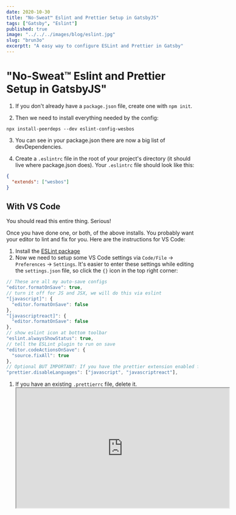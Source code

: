 ```yaml
---
date: 2020-10-30
title: "No-Sweat™ Eslint and Prettier Setup in GatsbyJS"
tags: ["Gatsby", "Eslint"]
published: true
image: "../../../images/blog/eslint.jpg"
slug: "brun3o"
excerptt: "A easy way to configure ESLint and Prettier in Gatsby"
---
```


# "No-Sweat™ Eslint and Prettier Setup in GatsbyJS"

1. If you don't already have a `package.json` file, create one with `npm init`.

2. Then we need to install everything needed by the config:

```
npx install-peerdeps --dev eslint-config-wesbos
```

3. You can see in your package.json there are now a big list of devDependencies.

4. Create a `.eslintrc` file in the root of your project's directory (it should live where package.json does). Your `.eslintrc` file should look like this:

```json
{
  "extends": ["wesbos"]
}
```

## With VS Code

You should read this entire thing. Serious!

Once you have done one, or both, of the above installs. You probably want your editor to lint and fix for you. Here are the instructions for VS Code:

1. Install the [ESLint package](https://marketplace.visualstudio.com/items?itemName=dbaeumer.vscode-eslint)
2. Now we need to setup some VS Code settings via `Code/File` → `Preferences` → `Settings`. It's easier to enter these settings while editing the `settings.json` file, so click the `{}` icon in the top right corner:

```js
// These are all my auto-save configs
"editor.formatOnSave": true,
// turn it off for JS and JSX, we will do this via eslint
"[javascript]": {
  "editor.formatOnSave": false
},
"[javascriptreact]": {
  "editor.formatOnSave": false
},
// show eslint icon at bottom toolbar
"eslint.alwaysShowStatus": true,
// tell the ESLint plugin to run on save
"editor.codeActionsOnSave": {
  "source.fixAll": true
},
// Optional BUT IMPORTANT: If you have the prettier extension enabled for other languages like CSS and HTML, turn it off for JS since we are doing it through Eslint already
"prettier.disableLanguages": ["javascript", "javascriptreact"],
```

1. If you have an existing `.prettierrc` file, delete it.
   <div class="center">
     <iframe
       width="560"
       height="315"
       src="https://www.youtube.com/embed/D_0wpg8pxdY"
       frameborder="1"
       allow="accelerometer; autoplay; clipboard-write; encrypted-media; gyroscope; picture-in-picture"
       allowfullscreen
     ></iframe>
   </div>
